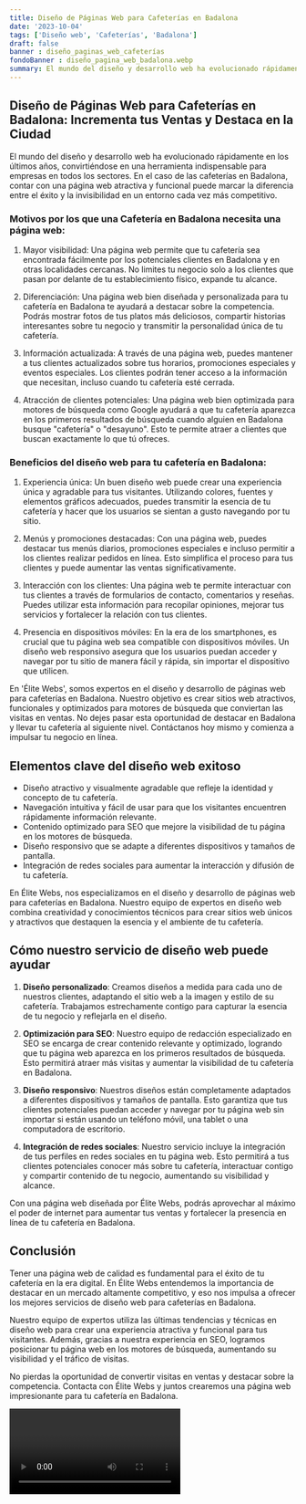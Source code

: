```yaml
---
title: Diseño de Páginas Web para Cafeterías en Badalona
date: '2023-10-04'
tags: ['Diseño web', 'Cafeterías', 'Badalona']
draft: false
banner : diseño_paginas_web_cafeterías
fondoBanner : diseño_pagina_web_badalona.webp
summary: El mundo del diseño y desarrollo web ha evolucionado rápidamente en los últimos años, convirtiéndose en una herramienta indispensable para empresas en todos los sectores. En el caso de las cafeterías en Badalona, contar con una página web atractiva y funcional puede marcar la diferencia entre el éxito y la invisibilidad en un entorno cada vez más competitivo.
---
```


## Diseño de Páginas Web para Cafeterías en Badalona: Incrementa tus Ventas y Destaca en la Ciudad

El mundo del diseño y desarrollo web ha evolucionado rápidamente en los últimos años, convirtiéndose en una herramienta indispensable para empresas en todos los sectores. En el caso de las cafeterías en Badalona, contar con una página web atractiva y funcional puede marcar la diferencia entre el éxito y la invisibilidad en un entorno cada vez más competitivo.

### Motivos por los que una Cafetería en Badalona necesita una página web:

1. Mayor visibilidad: Una página web permite que tu cafetería sea encontrada fácilmente por los potenciales clientes en Badalona y en otras localidades cercanas. No limites tu negocio solo a los clientes que pasan por delante de tu establecimiento físico, expande tu alcance.

2. Diferenciación: Una página web bien diseñada y personalizada para tu cafetería en Badalona te ayudará a destacar sobre la competencia. Podrás mostrar fotos de tus platos más deliciosos, compartir historias interesantes sobre tu negocio y transmitir la personalidad única de tu cafetería.

3. Información actualizada: A través de una página web, puedes mantener a tus clientes actualizados sobre tus horarios, promociones especiales y eventos especiales. Los clientes podrán tener acceso a la información que necesitan, incluso cuando tu cafetería esté cerrada.

4. Atracción de clientes potenciales: Una página web bien optimizada para motores de búsqueda como Google ayudará a que tu cafetería aparezca en los primeros resultados de búsqueda cuando alguien en Badalona busque "cafetería" o "desayuno". Esto te permite atraer a clientes que buscan exactamente lo que tú ofreces.

### Beneficios del diseño web para tu cafetería en Badalona:

1. Experiencia única: Un buen diseño web puede crear una experiencia única y agradable para tus visitantes. Utilizando colores, fuentes y elementos gráficos adecuados, puedes transmitir la esencia de tu cafetería y hacer que los usuarios se sientan a gusto navegando por tu sitio.

2. Menús y promociones destacadas: Con una página web, puedes destacar tus menús diarios, promociones especiales e incluso permitir a los clientes realizar pedidos en línea. Esto simplifica el proceso para tus clientes y puede aumentar las ventas significativamente.

3. Interacción con los clientes: Una página web te permite interactuar con tus clientes a través de formularios de contacto, comentarios y reseñas. Puedes utilizar esta información para recopilar opiniones, mejorar tus servicios y fortalecer la relación con tus clientes.

4. Presencia en dispositivos móviles: En la era de los smartphones, es crucial que tu página web sea compatible con dispositivos móviles. Un diseño web responsivo asegura que los usuarios puedan acceder y navegar por tu sitio de manera fácil y rápida, sin importar el dispositivo que utilicen.

En 'Élite Webs', somos expertos en el diseño y desarrollo de páginas web para cafeterías en Badalona. Nuestro objetivo es crear sitios web atractivos, funcionales y optimizados para motores de búsqueda que conviertan las visitas en ventas. No dejes pasar esta oportunidad de destacar en Badalona y llevar tu cafetería al siguiente nivel. Contáctanos hoy mismo y comienza a impulsar tu negocio en línea.

<GifSeo />

<Cta />

## Elementos clave del diseño web exitoso

- Diseño atractivo y visualmente agradable que refleje la identidad y concepto de tu cafetería.
- Navegación intuitiva y fácil de usar para que los visitantes encuentren rápidamente información relevante.
- Contenido optimizado para SEO que mejore la visibilidad de tu página en los motores de búsqueda.
- Diseño responsivo que se adapte a diferentes dispositivos y tamaños de pantalla.
- Integración de redes sociales para aumentar la interacción y difusión de tu cafetería.

En Élite Webs, nos especializamos en el diseño y desarrollo de páginas web para cafeterías en Badalona. Nuestro equipo de expertos en diseño web combina creatividad y conocimientos técnicos para crear sitios web únicos y atractivos que destaquen la esencia y el ambiente de tu cafetería.

## Cómo nuestro servicio de diseño web puede ayudar

1. **Diseño personalizado**: Creamos diseños a medida para cada uno de nuestros clientes, adaptando el sitio web a la imagen y estilo de su cafetería. Trabajamos estrechamente contigo para capturar la esencia de tu negocio y reflejarla en el diseño.

2. **Optimización para SEO**: Nuestro equipo de redacción especializado en SEO se encarga de crear contenido relevante y optimizado, logrando que tu página web aparezca en los primeros resultados de búsqueda. Esto permitirá atraer más visitas y aumentar la visibilidad de tu cafetería en Badalona.

3. **Diseño responsivo**: Nuestros diseños están completamente adaptados a diferentes dispositivos y tamaños de pantalla. Esto garantiza que tus clientes potenciales puedan acceder y navegar por tu página web sin importar si están usando un teléfono móvil, una tablet o una computadora de escritorio.

4. **Integración de redes sociales**: Nuestro servicio incluye la integración de tus perfiles en redes sociales en tu página web. Esto permitirá a tus clientes potenciales conocer más sobre tu cafetería, interactuar contigo y compartir contenido de tu negocio, aumentando su visibilidad y alcance.

Con una página web diseñada por Élite Webs, podrás aprovechar al máximo el poder de internet para aumentar tus ventas y fortalecer la presencia en línea de tu cafetería en Badalona.

## Conclusión

Tener una página web de calidad es fundamental para el éxito de tu cafetería en la era digital. En Élite Webs entendemos la importancia de destacar en un mercado altamente competitivo, y eso nos impulsa a ofrecer los mejores servicios de diseño web para cafeterías en Badalona.

Nuestro equipo de expertos utiliza las últimas tendencias y técnicas en diseño web para crear una experiencia atractiva y funcional para tus visitantes. Además, gracias a nuestra experiencia en SEO, logramos posicionar tu página web en los motores de búsqueda, aumentando su visibilidad y el tráfico de visitas.

No pierdas la oportunidad de convertir visitas en ventas y destacar sobre la competencia. Contacta con Élite Webs y juntos crearemos una página web impresionante para tu cafetería en Badalona.

<Video />

<CtaBot job='Cafeterías' city='Badalona'/>

<Gmaps query='Badalona+españa+maps' />